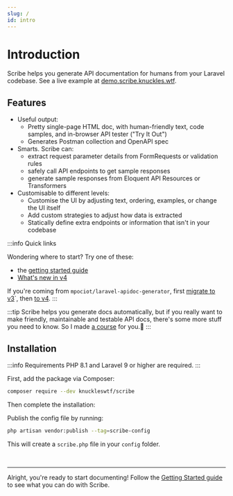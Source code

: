 ```yaml
---
slug: /
id: intro
---
```


# Introduction

Scribe helps you generate API documentation for humans from your Laravel codebase. See a live example at [demo.scribe.knuckles.wtf](https://demo.scribe.knuckles.wtf).

## Features
- Useful output:
  - Pretty single-page HTML doc, with human-friendly text, code samples, and in-browser API tester ("Try It Out")
  - Generates Postman collection and OpenAPI spec
- Smarts. Scribe can:
  - extract request parameter details from FormRequests or validation rules
  - safely call API endpoints to get sample responses
  - generate sample responses from Eloquent API Resources or Transformers
- Customisable to different levels:
  - Customise the UI by adjusting text, ordering, examples, or change the UI itself
  - Add custom strategies to adjust how data is extracted
  - Statically define extra endpoints or information that isn't in your codebase

:::info Quick links

Wondering where to start? Try one of these:

- the [getting started guide](/laravel/getting-started)
- [What's new in v4](/blog/laravel-v4)

If you're coming from `mpociot/laravel-apidoc-generator`, first [migrate to v3](/laravel/3.x/migrating-apidoc)`, then [to v4](/laravel/migrating-v4).
:::


:::tip
Scribe helps you generate docs automatically, but if you really want to make friendly, maintainable and testable API docs, there's some more stuff you need to know. So I made [a course](https://shalvah.teachable.com/p/api-documentation-for-developers?utm_source=scribe-laravel-docs&utm_medium=referral&utm_campaign=none) for you.🤗
:::

## Installation

:::info Requirements
PHP 8.1 and Laravel 9 or higher are required.
:::

First, add the package via Composer:

```sh
composer require --dev knuckleswtf/scribe
```

Then complete the installation:

Publish the config file by running:

```bash
php artisan vendor:publish --tag=scribe-config
```
This will create a `scribe.php` file in your `config` folder.


<br />

---

Alright, you're ready to start documenting! Follow the [Getting Started guide](/laravel/getting-started) to see what you can do with Scribe.
